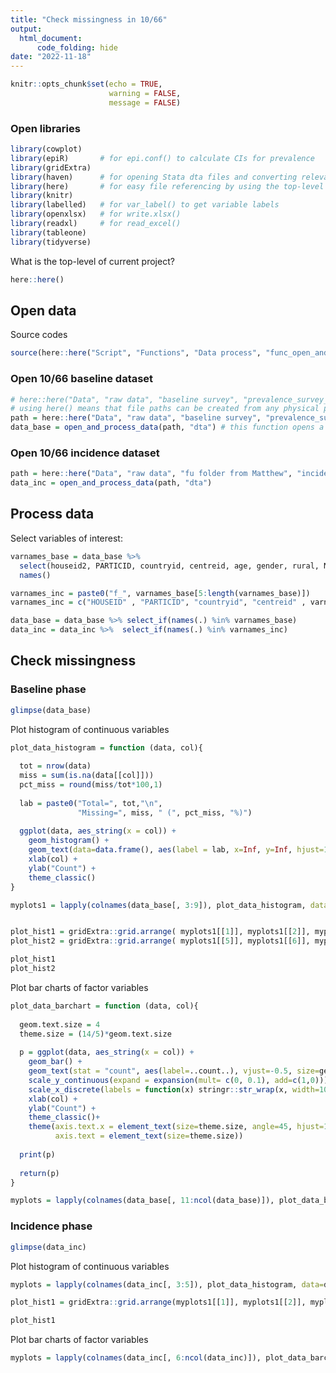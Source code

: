 ```yaml
---
title: "Check missingness in 10/66"
output: 
  html_document:
      code_folding: hide
date: "2022-11-18"
---
```


```r
knitr::opts_chunk$set(echo = TRUE,
                      warning = FALSE,
                      message = FALSE)
```

### Open libraries

```r
library(cowplot)
library(epiR)       # for epi.conf() to calculate CIs for prevalence
library(gridExtra)
library(haven)      # for opening Stata dta files and converting relevant variables into factors as_factor()
library(here)       # for easy file referencing by using the top-level directory of a file project
library(knitr)
library(labelled)   # for var_label() to get variable labels
library(openxlsx)   # for write.xlsx()
library(readxl)     # for read_excel()
library(tableone)
library(tidyverse)
```

What is the top-level of current project?

```r
here::here()
```

## Open data

Source codes

```r
source(here::here("Script", "Functions", "Data process", "func_open_and_process_data.R"))
```

### Open 10/66 baseline dataset

```r
# here::here("Data", "raw data", "baseline survey", "prevalence_survey_data_1_3.dta")
# using here() means that file paths can be created from any physical place as long as fold structure is equivalent
path = here::here("Data", "raw data", "baseline survey", "prevalence_survey_data_1_3.dta")
data_base = open_and_process_data(path, "dta") # this function opens a Stata dataset (dta) and converts Stata's labelled variables into factors
```

### Open 10/66 incidence dataset

```r
path = here::here("Data", "raw data", "fu folder from Matthew", "incidence cohort (all survey outcomes)", "other countries", "full follow up_1_2.dta")
data_inc = open_and_process_data(path, "dta")
```

## Process data

Select variables of interest:

```r
varnames_base = data_base %>% 
  select(houseid2, PARTICID, countryid, centreid, age, gender, rural, Nassets, PMARRY, CARENEED, anycare, illnocat, cdem1066, PEDUC, PTOLDDM, PDMTRT, PSMOKE, PSTART, PSMKNOW, PSTOP, PCIGDOSE, PALCNOW, PALCPAST, PHEAVY, PALCTRT, PACTIVE, PMEATFRQ, PFISHFRQ, PVEGS,  NEO14G, NEO6AU, NEO6AL, NEO6BU, NEO6BL, NEO4E, NEO4F, NOE1, NEO14E, PCVA, medserv, PHOSAD) %>% 
  names()

varnames_inc = paste0("f_", varnames_base[5:length(varnames_base)])
varnames_inc = c("HOUSEID" , "PARTICID", "countryid", "centreid" , varnames_inc)
```

```r
data_base = data_base %>% select_if(names(.) %in% varnames_base)
data_inc = data_inc %>%  select_if(names(.) %in% varnames_inc)
```

## Check missingness

### Baseline phase

```r
glimpse(data_base)
```

Plot histogram of continuous variables

```r
plot_data_histogram = function (data, col){
  
  tot = nrow(data)
  miss = sum(is.na(data[[col]]))
  pct_miss = round(miss/tot*100,1)
  
  lab = paste0("Total=", tot,"\n",
               "Missing=", miss, " (", pct_miss, "%)")
    
  ggplot(data, aes_string(x = col)) +
    geom_histogram() +
    geom_text(data=data.frame(), aes(label = lab, x=Inf, y=Inf, hjust=1, vjust=1), size=3)+
    xlab(col) +
    ylab("Count") +
    theme_classic()
}

myplots1 = lapply(colnames(data_base[, 3:9]), plot_data_histogram, data=data_base)


plot_hist1 = gridExtra::grid.arrange( myplots1[[1]], myplots1[[2]], myplots1[[3]], myplots1[[4]], ncol=2)
plot_hist2 = gridExtra::grid.arrange( myplots1[[5]], myplots1[[6]], myplots1[[7]], ncol=2)

plot_hist1
plot_hist2
```

Plot bar charts of factor variables

```r
plot_data_barchart = function (data, col){
  
  geom.text.size = 4
  theme.size = (14/5)*geom.text.size
  
  p = ggplot(data, aes_string(x = col)) +
    geom_bar() +
    geom_text(stat = "count", aes(label=..count..), vjust=-0.5, size=geom.text.size) +
    scale_y_continuous(expand = expansion(mult= c(0, 0.1), add=c(1,0))) + # to add room for labels at the top
    scale_x_discrete(labels = function(x) stringr::str_wrap(x, width=10)) + # make sure x axis labels wrap appropriately
    xlab(col) +
    ylab("Count") +
    theme_classic()+
    theme(axis.text.x = element_text(size=theme.size, angle=45, hjust=1),
          axis.text = element_text(size=theme.size))
  
  print(p)
  
  return(p)
}

myplots = lapply(colnames(data_base[, 11:ncol(data_base)]), plot_data_barchart, data=data_base)
```

### Incidence phase

```r
glimpse(data_inc)
```

Plot histogram of continuous variables

```r
myplots = lapply(colnames(data_inc[, 3:5]), plot_data_histogram, data=data_inc)

plot_hist1 = gridExtra::grid.arrange(myplots1[[1]], myplots1[[2]], myplots1[[3]], myplots1[[4]], ncol=2)

plot_hist1
```

Plot bar charts of factor variables

```r
myplots = lapply(colnames(data_inc[, 6:ncol(data_inc)]), plot_data_barchart, data=data_inc)
```
